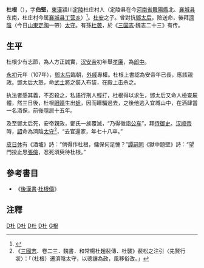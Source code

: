 '''杜根'''（{{bd|?||?||}}），字'''伯堅'''，[[東漢|東漢]]潁川[[定陵县_(西汉)|定陵]]杜庄村人（定陵县在今[[河南省|河南省]][[舞陽縣|舞陽縣]]北、[[襄城县|襄城县]]东南，杜庄村今属[[襄城县|襄城县]][[丁营乡|丁营乡]]）<ref>{{cite web |title=史话襄城之十一父善察人 凿壁藏书智躲祸患 |url=http://www.xiangchengxian.gov.cn/wgxx/021004/021004002/20180428/23d98e9a-db1b-47c1-9d32-f0868a1469c8.html |website=襄城县人民政府 |accessdate=2021-03-18 |archive-date=2021-03-18 |archive-url=https://web.archive.org/web/20210318082037/http://www.xiangchengxian.gov.cn/wgxx/021004/021004002/20180428/23d98e9a-db1b-47c1-9d32-f0868a1469c8.html |dead-url=no }}</ref>。[[杜安_(漢朝)|杜安]]之子。曾對抗[[邓绥|鄧太后]]，險送命，後拜[[濟陰|濟陰]]（今日[[山東|山東]][[定陶|定陶]]一帶）[[太守|太守]]。有孫[[杜袭|杜袭]]，於《[[三国志|三国志]]·魏志二十三》有传。

== 生平 ==

杜根少有志節，為人方正誠實，[[汉安帝|汉安帝]]初年舉[[孝廉|孝廉]]，為[[郎中|郎中]]。

[[永初_(东汉)|永初]]元年（107年），[[邓绥|鄧太后]]臨朝，[[外戚|外戚]]專權。杜根上書認為安帝年已長，應該親政。鄧太后大怒，命[[武士|武士]]將之裝入布袋，在殿上击杀之。

执法者感其義，不忍殺之，私語行刑人輕打，杜根得以求生，鄧太后又命人檢查屍體，然三日後，杜根[[眼睛|眼睛]]生出[[蛆|蛆]]，因而矇騙過去，之後他逃入宜城山中，在酒肆當一名酒保，前後隱居十五年。

及至鄧太后死，安帝親政，鄧氏一族覆滅，“乃得徵詣[[公车|公车]]”，拜[[侍御史|侍御史]]。[[汉顺帝|汉顺帝]]時，[[詔|詔]]命為濟陰[[太守|太守]]<ref>《[[三國志|三國志]]．卷二三．魏書．和常楊杜趙裴傳．杜襲》裴松之注引〈先賢行狀〉：「（杜根）遷濟陰太守，以德讓為政，風移俗改。」 </ref>，“去官還家，年七十八卒。”

[[皮日休|皮日休]]有《酒壚》詩：“倘得作杜根，傭保何足愧？”[[譚嗣同|譚嗣同]]《獄中題壁》詩：“望門投止思[[張儉|張儉]]，忍死須臾待杜根。”

==參考書目==
* 《[[後漢書|後漢書]]·[[s:後漢書/卷57|杜根傳]]》

==注釋==
<references/>

[[Category:東漢政治人物|D杜]]
[[Category:東漢太守|D杜]]
[[Category:襄城縣人|D杜]]
[[Category:舞阳人|D杜]]
[[Category:杜姓|G根]]